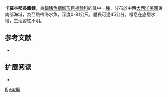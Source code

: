 {{Speciesbox
| taxon = Urophycis earllii
| binomial_authority = [[Bean|Bean]], 1880
| image =FMIB 34311 Phycis earlli Bean Earll's hake Hake (SC); Tomcod (SC).jpeg
| status = NE
| status_system = IUCN3.1
| synonyms = *''Phycis earllii '', Bean, 1880 
}}
'''卡羅林那長鰭鱈'''，為[[輻鰭魚綱|輻鰭魚綱]][[鱈形目|鱈形目]][[褐鱈科|褐鱈科]]的其中一[[種|種]]，分布於中西[[大西洋|大西洋]][[美國|美國]]東南部海域，為亞熱帶海水魚，深度0-81公尺，體長可達45公分，棲息在底層水域，生活習性不明。

==参考文献==
*{{FishBase_species|genus=Urophycis|species=earllii|year=2016|month=2}}

== 扩展阅读 ==
{{refbegin}}
*{{commonscat-inline|Urophycis earllii|卡羅林那長鰭鱈}}
{{refend}}
{{鱈形目小作品}}
{{Taxonbar}}
[[Category:1880年描述的鱼类|K]]
[[Category:長鰭鱈屬|earllii]]